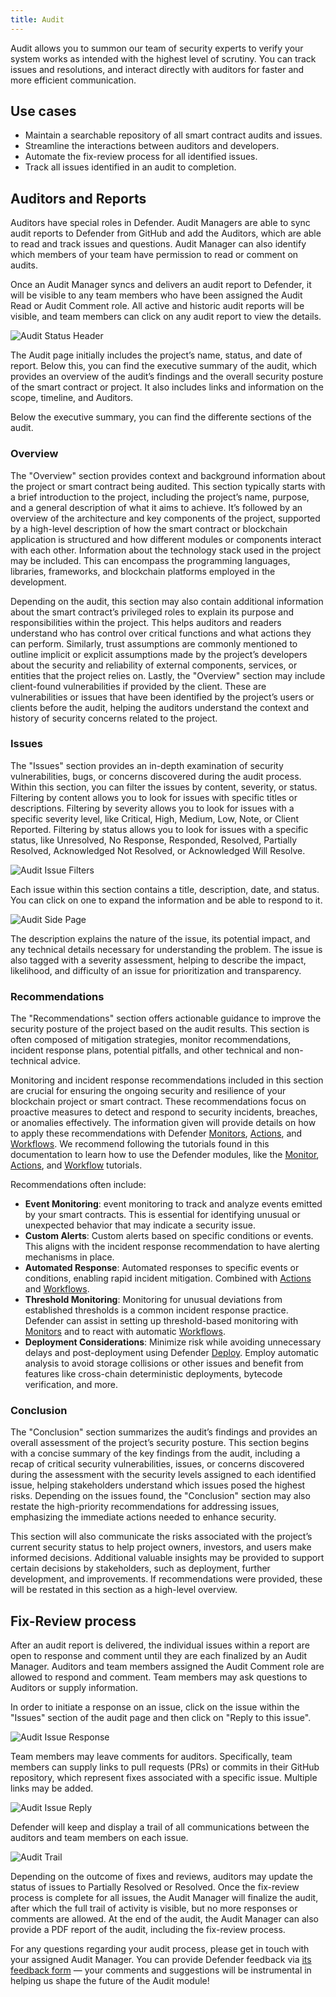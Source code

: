 ```yaml
---
title: Audit
---
```


Audit allows you to summon our team of security experts to verify your system works as intended with the highest level of scrutiny. You can track issues and resolutions, and interact directly with auditors for faster and more efficient communication.

## Use cases

* Maintain a searchable repository of all smart contract audits and issues.
* Streamline the interactions between auditors and developers.
* Automate the fix-review process for all identified issues.
* Track all issues identified in an audit to completion.

## Auditors and Reports

Auditors have special roles in Defender. Audit Managers are able to sync audit reports to Defender from GitHub and add the Auditors, which are able to read and track issues and questions. Audit Manager can also identify which members of your team have permission to read or comment on audits.

Once an Audit Manager syncs and delivers an audit report to Defender, it will be visible to any team members who have been assigned the Audit Read or Audit Comment role. All active and historic audit reports will be visible, and team members can click on any audit report to view the details.

![Audit Status Header](/defender/audit-status.png)

The Audit page initially includes the project’s name, status, and date of report. Below this, you can find the executive summary of the audit, which provides an overview of the audit’s findings and the overall security posture of the smart contract or project. It also includes links and information on the scope, timeline, and Auditors.

Below the executive summary, you can find the differente sections of the audit.

### Overview

The "Overview" section provides context and background information about the project or smart contract being audited. This section typically starts with a brief introduction to the project, including the project’s name, purpose, and a general description of what it aims to achieve. It’s followed by an overview of the architecture and key components of the project, supported by a high-level description of how the smart contract or blockchain application is structured and how different modules or components interact with each other. Information about the technology stack used in the project may be included. This can encompass the programming languages, libraries, frameworks, and blockchain platforms employed in the development.

Depending on the audit, this section may also contain additional information about the smart contract’s privileged roles to explain its purpose and responsibilities within the project. This helps auditors and readers understand who has control over critical functions and what actions they can perform. Similarly, trust assumptions are commonly mentioned to outline implicit or explicit assumptions made by the project’s developers about the security and reliability of external components, services, or entities that the project relies on. Lastly, the "Overview" section may include client-found vulnerabilities if provided by the client. These are vulnerabilities or issues that have been identified by the project’s users or clients before the audit, helping the auditors understand the context and history of security concerns related to the project.

### Issues

The "Issues" section provides an in-depth examination of security vulnerabilities, bugs, or concerns discovered during the audit process. Within this section, you can filter the issues by content, severity, or status. Filtering by content allows you to look for issues with specific titles or descriptions. Filtering by severity allows you to look for issues with a specific severity level, like Critical, High, Medium, Low, Note, or Client Reported. Filtering by status allows you to look for issues with a specific status, like Unresolved, No Response, Responded, Resolved, Partially Resolved, Acknowledged Not Resolved, or Acknowledged Will Resolve.

![Audit Issue Filters](/defender/audit-filter.png)

Each issue within this section contains a title, description, date, and status. You can click on one to expand the information and be able to respond to it.

![Audit Side Page](/defender/audit-side.png)

The description explains the nature of the issue, its potential impact, and any technical details necessary for understanding the problem. The issue is also tagged with a severity assessment, helping to describe the impact, likelihood, and difficulty of an issue for prioritization and transparency.

### Recommendations

The "Recommendations" section offers actionable guidance to improve the security posture of the project based on the audit results. This section is often composed of mitigation strategies, monitor recommendations, incident response plans, potential pitfalls, and other technical and non-technical advice.

Monitoring and incident response recommendations included in this section are crucial for ensuring the ongoing security and resilience of your blockchain project or smart contract. These recommendations focus on proactive measures to detect and respond to security incidents, breaches, or anomalies effectively. The information given will provide details on how to apply these recommendations with Defender [Monitors](module/monitor), [Actions](module/actions), and [Workflows](module/actions#workflows). We recommend following the tutorials found in this documentation to learn how to use the Defender modules, like the [Monitor](tutorial/monitor), [Actions](tutorial/actions), and [Workflow](tutorial/workflows) tutorials.

Recommendations often include:

* **Event Monitoring**: event monitoring to track and analyze events emitted by your smart contracts. This is essential for identifying unusual or unexpected behavior that may indicate a security issue.
* **Custom Alerts**: Custom alerts based on specific conditions or events. This aligns with the incident response recommendation to have alerting mechanisms in place.
* **Automated Response**: Automated responses to specific events or conditions, enabling rapid incident mitigation. Combined with [Actions](module/actions) and [Workflows](module/actions#workflows).
* **Threshold Monitoring**: Monitoring for unusual deviations from established thresholds is a common incident response practice. Defender can assist in setting up threshold-based monitoring with [Monitors](module/monitor) and to react with automatic [Workflows](module/actions#workflows).
* **Deployment Considerations**: Minimize risk while avoiding unnecessary delays and post-deployment using Defender [Deploy](module/deploy). Employ automatic analysis to avoid storage collisions or other issues and benefit from features like cross-chain deterministic deployments, bytecode verification, and more.

### Conclusion

The "Conclusion" section summarizes the audit’s findings and provides an overall assessment of the project’s security posture. This section begins with a concise summary of the key findings from the audit, including a recap of critical security vulnerabilities, issues, or concerns discovered during the assessment with the security levels assigned to each identified issue, helping stakeholders understand which issues posed the highest risks. Depending on the issues found, the "Conclusion" section may also restate the high-priority recommendations for addressing issues, emphasizing the immediate actions needed to enhance security.

This section will also communicate the risks associated with the project’s current security status to help project owners, investors, and users make informed decisions. Additional valuable insights may be provided to support certain decisions by stakeholders, such as deployment, further development, and improvements. If recommendations were provided, these will be restated in this section as a high-level overview.

## Fix-Review process

After an audit report is delivered, the individual issues within a report are open to response and comment until they are each finalized by an Audit Manager. Auditors and team members assigned the Audit Comment role are allowed to respond and comment. Team members may ask questions to Auditors or supply information.

In order to initiate a response on an issue, click on the issue within the "Issues" section of the audit page and then click on "Reply to this issue".

![Audit Issue Response](/defender/audit-new-issue.png)

Team members may leave comments for auditors. Specifically, team members can supply links to pull requests (PRs) or commits in their GitHub repository, which represent fixes associated with a specific issue. Multiple links may be added.

![Audit Issue Reply](/defender/audit-reply-issue.png)

Defender will keep and display a trail of all communications between the auditors and team members on each issue.

![Audit Trail](/defender/audit-trail.png)

Depending on the outcome of fixes and reviews, auditors may update the status of issues to Partially Resolved or Resolved. Once the fix-review process is complete for all issues, the Audit Manager will finalize the audit, after which the full trail of activity is visible, but no more responses or comments are allowed. At the end of the audit, the Audit Manager can also provide a PDF report of the audit, including the fix-review process.

For any questions regarding your audit process, please get in touch with your assigned Audit Manager. You can provide Defender feedback via [its feedback form](index#feedback) — your comments and suggestions will be instrumental in helping us shape the future of the Audit module!

